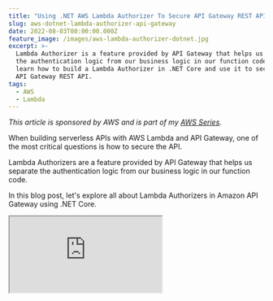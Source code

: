 ```yaml
---
title: "Using .NET AWS Lambda Authorizer To Secure API Gateway REST API"
slug: aws-dotnet-lambda-authorizer-api-gateway
date: 2022-08-03T00:00:00.000Z
feature_image: /images/aws-lambda-authorizer-dotnet.jpg
excerpt: >-
  Lambda Authorizer is a feature provided by API Gateway that helps us separate
  the authentication logic from our business logic in our function code. Let's
  learn how to build a Lambda Authorizer in .NET Core and use it to secure an
  API Gateway REST API.
tags:
  - AWS
  - Lambda
---
```

_This article is sponsored by AWS and is part of my [AWS Series](/blog/tag/aws/)._

When building serverless APIs with AWS Lambda and API Gateway, one of the most critical questions is how to secure the API.

Lambda Authorizers are a feature provided by API Gateway that helps us separate the authentication logic from our business logic in our function code.

In this blog post, let's explore all about Lambda Authorizers in Amazon API Gateway using .NET Core.

<iframe src="https://www.youtube.com/embed/5kI2wZWp4NU" />

You will learn:

-   Build an AWS Lambda Authorizer using .NET Core
-   Set up Lambda Authorizer in API Gateway
-   Caching Authorizer Responses in API Gateway
-   Pass data from Authorizer to Lambda Function code

If you are new to building REST API using .NET and Amazon API Gateway, check out the below article to get started.

<BlogLink
  href="/blog/amazon-api-gateway-rest-api-lambda-proxy-integration"
  title="How To Build an API Gateway REST API Using AWS Lambda Proxy Integration?"
  description="In this post, you will learn how to build a REST API using Amazon API Gateway with AWS Lambda Proxy integration built in .NET Core. Learn how to build and set up the Lambda integration, connect to a DynamoDB database and perform CRUD operations."
  authorImage="/images/favicon.ico"
  authorName="Rahul Nath"
  authorTitle="Rahul Pulikkot Nath"
  featureImage="/images/aws_lambda.jpg"
/>

For this post, I will use the API Gateway REST API built in the above article.

## .NET Core Lambda Function

To set up an Authorizer for API Gateway, we first need to build a Lambda Function. With the AWS Toolkit installed for Visual Studio, use the Lambda Function and the Empty template to build a Lambda Authorizer function. Install the `Amazon.Lambda.APIGatewayEvents` [NuGet package](https://www.nuget.org/packages/Amazon.Lambda.APIGatewayEvents) to get the API Gateway custom authorizer request/response classes - `APIGatewayCustomAuthorizerRequest` and `APIGatewayCustomAuthorizerResponse`.

The `Type` and `MethodArn` property on the `APIGatewayCustomAuthorizerRequest` object is populated for all request types. `Type` indicates the type of Authorizer, and the `MethodArn` indicates the method for which the Lambda Authorizer was invoked.

### Types of Lambda Authorizer

There are two types of Lambda Authorizers.

-   _**TOKEN**_ Authorizer → Receives the caller’s identity in a bearer token, e.g., JWT or OAuth token
-   _**REQUEST**_ Authorizer → Receives the caller’s identity in a combination of headers, query string parameters, stage, and context variables.

The type of Authorizer is decided based on how it’s set up in the API Gateway when we add the Custom Authorizer. (We will see this later in the post).

Based on the type of the Authorizer, the request parameters that come into the Lambda Authorizer Function are different. When using the Token Authorizer, the `AuthorizationToken` property is populated with the bearer token from the incoming request. API Gateway does this automatically. When using Request Authorizer, the `AuthorizationToken` property is null, and all other properties, `Headers`, `QueryStringParameters`, `PathParameters`, `StageVariables` etc., are populated.

#### Sample Token Validation using .NET

The validation mechanisms change based on the type of token and how it’s generated. If you have an Identity server setup for your organization, use that to validate tokens and retrieve associated details. This might involve an additional HTTP call to the Identity Server.

For this blog post, I am using [JSON Web Token Builder](http://jwtbuilder.jamiekurtz.com/) to generate test tokens. To validate the token, I use the `JwtSecurityTokenHandler` class and the _privateKey_ used to sign the token (in that online tool).

```csharp
private static ClaimsPrincipal? ValidateToken(string authToken)
    {
        const string privateKey = "qwertyuiopasdfghjklzxcvbnm123456";
        var tokenHandler = new JwtSecurityTokenHandler();
        var validationParameters = new TokenValidationParameters()
        {
            ValidateLifetime = false,
            ValidateAudience = false,
            ValidateIssuer = false,
            IssuerSigningKey = new SymmetricSecurityKey(Encoding.UTF8.GetBytes(privateKey)) 
        };

        try
        {
            return tokenHandler.ValidateToken(authToken, validationParameters, out SecurityToken validatedToken);
        }
        catch (Exception)
        {
            return null;
        }
    }

```

If the token is valid, it returns a `ClaimsPrincipal` object instance which contains information about the token.

Below is the decoded payload of the test JWT token I am using.

```json
{
  "iss": "Online JWT Builder",
  "iat": 1658808785,
  "exp": 1690344785,
  "aud": "www.example.com",
  "sub": "hello@rahulpnath.com",
  "GivenName": "Rahul",
  "Surname": "Nath",
  "Email": "hello@rahulpnath.com",
  "Role": [
    "Admin",
    "User"
  ],
  "UserId": "e660c2dd-2688-44de-82d1-41590ae4aace"
}

```

Use the appropriate key names to retrieve the claims from the `ClaimsPrincipal`. Below is an example of retrieving the userId value from the Claims.

`var userId = claimsPricipal.FindFirst("UserId")?.Value;`

### API Gateway Authorized and Unauthorized Responses

Lambda Authorizer returns the same response object, `APIGatewayCustomAuthorizerResponse`, for both authorized and unauthorized responses.

```csharp
return new APIGatewayCustomAuthorizerResponse()
{
    PrincipalID = userId,
    PolicyDocument = new APIGatewayCustomAuthorizerPolicy()
    {
        Statement = new List<APIGatewayCustomAuthorizerPolicy.IAMPolicyStatement>
        {
            new APIGatewayCustomAuthorizerPolicy.IAMPolicyStatement()
            {
                Effect = "Allow",
                Resource = new HashSet<string> { request.MethodArn },
                Action = new HashSet<string> { "execute-api:Invoke"}
            }
        }
    }
};

```

If authorized, it specifies `Resource`, a list of ARNs it provides access for, and also the list of Action allowed. In our example, since the authorizer is for accessing an API endpoint, we return the `MethodArn` and provide the appropriate permissions. In this case, `execute-api:Invoke` permission to invoke the Lambda function.

## Setting Up Authorizer in API Gateway

Now that we have the Authorizer Lambda function up and running in our AWS account let’s set it up as an Authorizer in API Gateway.

Under the Authorizers section for the REST API in Amazon API Gateway, select ‘Create New Authorizer’. This shows the below dialog to enter the Lambda Function details, the Lambda Event Payload (Token Type), and other information for the Authorizer.

Below I create a Token based authorizer, _user-service-authorizer,_ which uses the HTTP header _authorizationToken_ to get the Bearer Token.

![Create a new .NET Lambda Authorizer in API Gateway REST API by providing the name, Lambda function used as the authorizer, and the token type to use. Also, enable token caching if required.](/images/api-gateway-lambda-authorizer-create.jpg)

You can create multiple Authorizers if required for the same REST API. Creating an Authorizer here does not apply it to the API automatically.

We need to set the Authorizer explicitly for each Method endpoint for the API. This is set under the [Method Request section under a Resoruce](/blog/amazon-api-gateway-rest-api-introduction/).

E.g., Below for the `GET` method on the _Users_ resource, set the Authorization to the new _user-service-authorizer_

<Figure src="/images/api-gateway-lambda-authorizer-set-authorizer-for-method.jpg" caption="For each method on the REST API, the Authorizer needs to be selected explicitly." />

You can add Header and Query parameter validations if the Authorizer expects specific values to be present in the HTTP request.

### Deploy & Test

The Lambda Authorizer can be tested only after deploying to a Stage. Using the Test client within the Resource section of the API Gateway does not invoke the Lambda Authorizers. It only invokes the Lambda function set up in the Integration Request section of the Method.

To test our new Custom Lambda Authorizer, deploy the API to a Stage.

Once deployed, make a `GET` or `POST` request to the API endpoint from [Postman](https://www.postman.com/). Pass the token in the _authorizationToken_ HTTP header value.

<Figure src="/images/api-gateway-lambda-authorizer-sample-api-request-postman.jpg" caption="## Caching API Gateway Authorizer Responses" />

Every time we make a call to the Resource endpoint, it now has to make two round-trip calls.

-   One to the Lambda Authorizer function, to check whether the caller is authorized or not
-   One to the actual Lambda Function if the caller is authorized.

This impacts the overall end-to-end response time on the API Gateway endpoint.

With API Lambda Authorizer, you can cache the response at the API Gateway based on a key. The key is based on the Authorizer type selected.

-   Token Type → The token value is used as the key
-   Request Type → All the keys selected

The response from the Authorizer lambda is cached at the API Gateway for the configured time. During that time, if another request comes with the same key, API Gateway uses the cached response from the previous request.

### Caching and Policies

The Authorizer cache is at the API Gateway level. So if both `GET` and `POST` requests use an Authorizer, the response should enable all the methods the token has access to. This ensures that if the same user makes subsequent calls to different Methods (using the same Authorizer), the API Gateway will allow the method to be accessed. Otherwise, the cached token will have access only to the first method that triggered a call to the authorizer until the token is removed from the cache.

Updating our initial code, instead of just specifying the calling method ARN back with the policies, we need to ensure we return all the methods the token/user has access to.

For example, below, I have updated the `Resource` property of the returned `IAMPolicyStatement` class to specify “\*”, to indicate it has access to all methods. This is possible only in scenarios where the user is in an Admin role and has access to all functionality.

```csharp
return new APIGatewayCustomAuthorizerResponse()
{
    ...,
    PolicyDocument = new APIGatewayCustomAuthorizerPolicy()
    {
        Statement = new List<APIGatewayCustomAuthorizerPolicy.IAMPolicyStatement>
        {
            new APIGatewayCustomAuthorizerPolicy.IAMPolicyStatement()
            {
                Effect = "Allow",
                Resource = new HashSet<string> { "*" }, // Or explicitly specify methods.
                Action = new HashSet<string> { "execute-api:Invoke"}
            }
        }
    }
};

```

For other users, you can explicitly return the method ARNs that the user can access based on their role. The application can use conventions or will need to keep a map of roles vs. methods to return this information.

## Pass Custom Data From Authorizer to Lambda Function Code

Often we need information about the User accessing the function to make business decisions. We might also need this to save user details as part of the data stored or for logging/auditing.

Since the token-related information is available in the Lambda Authorizer, we need a way to pass this information to the Lambda function processing the request.

The request context can be used to pass information from the Lambda Authorizer to the Lambda function code.

```csharp
var userId = claims.FindFirst("UserId")?.Value;
var email = claims.FindFirst("Email")?.Value;
var givenName = claims.FindFirst("GivenName")?.Value;
var surname = claims.FindFirst("Surname")?.Value;
var roles = string.Join(",", claims.FindAll("Role").Select(x => x.Value));

return new APIGatewayCustomAuthorizerResponse()
{
    ...,
    Context = new APIGatewayCustomAuthorizerContextOutput()
    {
        {"UserId", userId },
        {"Email", email },
        {"Name", $"{givenName} {surname}" },
        {"Roles", roles }
    }
};

```

The content passed via the Context property of the Lambda Authorizer response is available in the APIGatewayProxyRequest under the `RequestContext.Authorizer` property.

```csharp
public async Task<APIGatewayProxyResponse> FunctionHandler(
    APIGatewayProxyRequest request, ILambdaContext context)
{
    var userId = request.RequestContext.Authorizer["UserId"];
    ...
}

```

These values can be used for business logic, logging, etc, as required by your application code.

_Full Source code and demo [available here](https://rahulpnath.visualstudio.com/YouTube%20Samples/_git/api-gateway-rest-lambda-proxy-integration)._

I hope this helps you start using Lambda Authorizer for authenticating requests coming to the API endpoint.

_Photo by [Ray Hennessy](https://unsplash.com/@rayhennessy?utm_source=unsplash&utm_medium=referral&utm_content=creditCopyText) on [Unsplash](https://unsplash.com/s/photos/protect?utm_source=unsplash&utm_medium=referral&utm_content=creditCopyText)_
